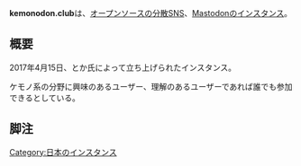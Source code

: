 {{Infobox instance
| Name = kemonodon.club
| Domain = https://kemonodon.club
| Admin = [https://kemonodon.club/@aotokage とか]
| Country = 日本国
| Start = 2017年4月15日<ref>{{toot|kemonodon.club|aotokage|1|2017年4月15日}}</ref>
| Kifu = [https://www.pixiv.net/fanbox/creator/2377149 pixivFANBOX]
| Alias = kemonodon, ケモノドン, 獣丼
}}'''kemonodon.club'''は、[[オープンソース]]の[[分散SNS]]、[[Mastodon]]の[[インスタンス]]。

==概要==
2017年4月15日、とか氏によって立ち上げられたインスタンス。

ケモノ系の分野に興味のあるユーザー、理解のあるユーザーであれば誰でも参加できるとしている。

==脚注==
<references />

{{小文字}}
[[Category:日本のインスタンス]]